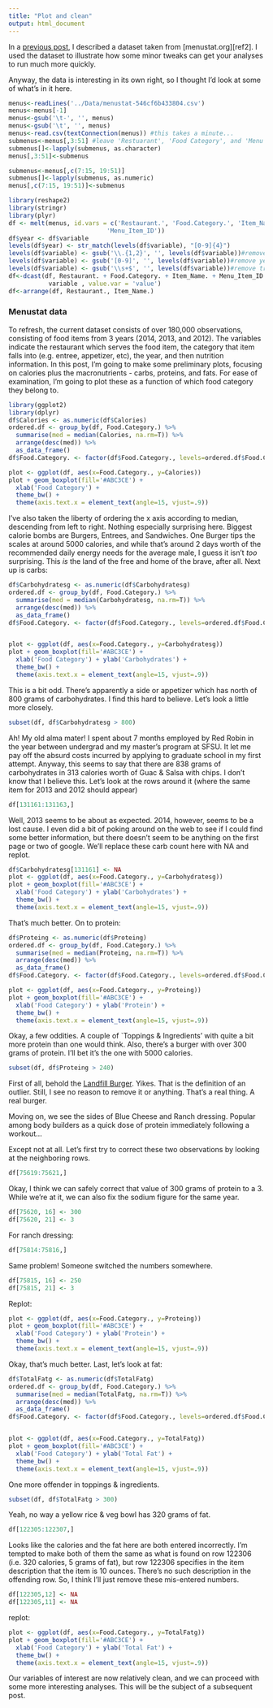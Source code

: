 ```yaml
---
title: "Plot and clean"
output: html_document
---
```


In a [previous post][ref1], I described a dataset taken from [menustat.org][ref2].  I used the dataset to illustrate how some minor tweaks can get your analyses to run much more quickly.

Anyway, the data is interesting in its own right, so I thought I'd look at some of what's in it here.

```r
menus<-readLines('../Data/menustat-546cf6b433804.csv')
menus<-menus[-1]
menus<-gsub('\t-', '', menus)
menus<-gsub('\t', '', menus)
menus<-read.csv(textConnection(menus)) #this takes a minute...
submenus<-menus[,3:51] #leave 'Restuarant', 'Food Category', and 'Menu Item ID' untouched.
submenus[]<-lapply(submenus, as.character)
menus[,3:51]<-submenus

submenus<-menus[,c(7:15, 19:51)]
submenus[]<-lapply(submenus, as.numeric)
menus[,c(7:15, 19:51)]<-submenus

library(reshape2)
library(stringr)
library(plyr)
df <- melt(menus, id.vars = c('Restaurant.', 'Food.Category.', 'Item_Name.', 
                           'Menu_Item_ID'))
df$year <- df$variable
levels(df$year) <- str_match(levels(df$variable), "[0-9]{4}")
levels(df$variable) <- gsub('\\.{1,2}', '', levels(df$variable))#remove dots
levels(df$variable) <- gsub('[0-9]', '', levels(df$variable))#remove year
levels(df$variable) <- gsub('\\s+$', '', levels(df$variable))#remove trailing space
df<-dcast(df, Restaurant. + Food.Category. + Item_Name. + Menu_Item_ID + year ~ 
           variable , value.var = 'value')
df<-arrange(df, Restaurant., Item_Name.)
```

### Menustat data

To refresh, the current dataset consists of over 180,000 observations, consisting of food items from 3 years (2014, 2013, and 2012).  The variables indicate the restaurant which serves the food item, the category that item falls into (e.g. entree, appetizer, etc), the year, and then nutrition information.  In this post, I'm going to make some preliminary plots, focusing on calories plus the macronutrients - carbs, proteins, and fats.  For ease of examination, I'm going to plot these as a function of which food category they belong to.
```r
library(ggplot2)
library(dplyr)
df$Calories <- as.numeric(df$Calories)
ordered.df <- group_by(df, Food.Category.) %>%
  summarise(med = median(Calories, na.rm=T)) %>%
  arrange(desc(med)) %>%
  as_data_frame()
df$Food.Category. <- factor(df$Food.Category., levels=ordered.df$Food.Category.)

plot <- ggplot(df, aes(x=Food.Category., y=Calories))
plot + geom_boxplot(fill='#ABC3CE') +
  xlab('Food Category') + 
  theme_bw() + 
  theme(axis.text.x = element_text(angle=15, vjust=.9))
```

I've also taken the liberty of ordering the x axis according to median, descending from left to right.  Nothing especially surprising here.  Biggest calorie bombs are Burgers, Entrees, and Sandwiches.  One Burger tips the scales at around 5000 calories, and while that's around 2 days worth of the recommended daily energy needs for the average male, I guess it isn't *too* surprising.  This *is* the land of the free and home of the brave, after all.  Next up is carbs:

```r
df$Carbohydratesg <- as.numeric(df$Carbohydratesg)
ordered.df <- group_by(df, Food.Category.) %>%
  summarise(med = median(Carbohydratesg, na.rm=T)) %>%
  arrange(desc(med)) %>%
  as_data_frame()
df$Food.Category. <- factor(df$Food.Category., levels=ordered.df$Food.Category.)


plot <- ggplot(df, aes(x=Food.Category., y=Carbohydratesg))
plot + geom_boxplot(fill='#ABC3CE') +
  xlab('Food Category') + ylab('Carbohydrates') + 
  theme_bw() + 
  theme(axis.text.x = element_text(angle=15, vjust=.9))
```

This is a bit odd.  There's apparently a side or appetizer which has north of 800 grams of carbohydrates.  I find this hard to believe.  Let's look a little more closely.

```r
subset(df, df$Carbohydratesg > 800)
```

Ah!  My old alma mater!  I spent about 7 months employed by Red Robin in the year between undergrad and my master's program at SFSU.  It let me pay off the absurd costs incurred by applying to graduate school in my first attempt.  Anyway, this seems to say that there are 838 grams of carbohydrates in 313 calories worth of Guac & Salsa with chips.  I don't know that I believe this.  Let's look at the rows around it (where the same item for 2013 and 2012 should appear)

```r
df[131161:131163,]
```

Well, 2013 seems to be about as expected.  2014, however, seems to be a lost cause.  I even did a bit of poking around on the web to see if I could find some better information, but there doesn't seem to be anything on the first page or two of google.  We'll replace these carb count here with NA and replot.

```r
df$Carbohydratesg[131161] <- NA
plot <- ggplot(df, aes(x=Food.Category., y=Carbohydratesg))
plot + geom_boxplot(fill='#ABC3CE') +
  xlab('Food Category') + ylab('Carbohydrates') + 
  theme_bw() +
  theme(axis.text.x = element_text(angle=15, vjust=.9))
```

That's much better.  On to protein:

```r
df$Proteing <- as.numeric(df$Proteing)
ordered.df <- group_by(df, Food.Category.) %>%
  summarise(med = median(Proteing, na.rm=T)) %>%
  arrange(desc(med)) %>%
  as_data_frame()
df$Food.Category. <- factor(df$Food.Category., levels=ordered.df$Food.Category.)

plot <- ggplot(df, aes(x=Food.Category., y=Proteing))
plot + geom_boxplot(fill='#ABC3CE') +
  xlab('Food Category') + ylab('Protein') + 
  theme_bw() +
  theme(axis.text.x = element_text(angle=15, vjust=.9))
```

Okay, a few oddities.  A couple of `Toppings & Ingredients' with quite a bit more protein than one would think.  Also, there's a burger with over 300 grams of protein.  I'll bet it's the one with 5000 calories.

```r
subset(df, df$Proteing > 240)
```

First of all, behold the [Landfill Burger][ref1].  Yikes.  That is the definition of an outlier.  Still, I see no reason to remove it or anything.  That's a real thing.  A real burger.

Moving on, we see the sides of Blue Cheese and Ranch dressing.  Popular among body builders as a quick dose of protein immediately following a workout...

Except not at all.  Let's first try to correct these two observations by looking at the neighboring rows.

```r
df[75619:75621,]
```

Okay, I think we can safely correct that value of 300 grams of protein to a 3.  While we're at it, we can also fix the sodium figure for the same year.

```r
df[75620, 16] <- 300
df[75620, 21] <- 3
```

For ranch dressing:

```r
df[75814:75816,]
```

Same problem!  Someone switched the numbers somewhere.  

```r
df[75815, 16] <- 250
df[75815, 21] <- 3
```

Replot:

```r
plot <- ggplot(df, aes(x=Food.Category., y=Proteing))
plot + geom_boxplot(fill='#ABC3CE') +
  xlab('Food Category') + ylab('Protein') + 
  theme_bw() +
  theme(axis.text.x = element_text(angle=15, vjust=.9))
```

Okay, that's much better.  Last, let's look at fat:

```r
df$TotalFatg <- as.numeric(df$TotalFatg)
ordered.df <- group_by(df, Food.Category.) %>%
  summarise(med = median(TotalFatg, na.rm=T)) %>%
  arrange(desc(med)) %>%
  as_data_frame()
df$Food.Category. <- factor(df$Food.Category., levels=ordered.df$Food.Category.)


plot <- ggplot(df, aes(x=Food.Category., y=TotalFatg))
plot + geom_boxplot(fill='#ABC3CE') +
  xlab('Food Category') + ylab('Total Fat') + 
  theme_bw() +
  theme(axis.text.x = element_text(angle=15, vjust=.9))
```

One more offender in toppings & ingredients.  

```r
subset(df, df$TotalFatg > 300)
```

Yeah, no way a yellow rice & veg bowl has 320 grams of fat.

```r
df[122305:122307,]
```

Looks like the calories and the fat here are both entered incorrectly.  I'm tempted to make both of them the same as what is found on row 122306 (i.e. 320 calories, 5 grams of fat), but row 122306 specifies in the item description that the item is 10 ounces.  There's no such description in the offending row.  So, I think I'll just remove these mis-entered numbers.

```r
df[122305,12] <- NA
df[122305,11] <- NA
```

replot:

```r
plot <- ggplot(df, aes(x=Food.Category., y=TotalFatg))
plot + geom_boxplot(fill='#ABC3CE') +
  xlab('Food Category') + ylab('Total Fat') + 
  theme_bw() +
  theme(axis.text.x = element_text(angle=15, vjust=.9))
```

Our variables of interest are now relatively clean, and we can proceed with some more interesting analyses.  This will be the subject of a subsequent post.

[img1]: <menustat_text.png>
[ref1]:  <http://api.ning.com/files/drL7ji10lw0df0UGzfzR3Wgna8ZmVV2JSf-ebXK3ggx1hTZlYsoH5*nmXIW9-QjqmRicEjoeROQZ4I*FS3FQKPxRpAZuKxwx/100_0218.JPG?width=737&height=552>